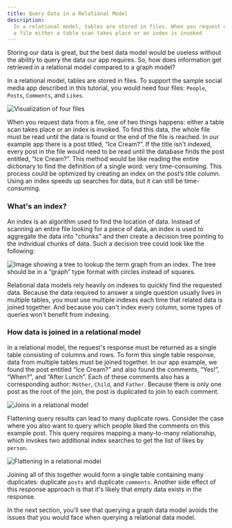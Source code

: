 ```yaml
---
title: Query Data in a Relational Model
description:
  In a relational model, tables are stored in files. When you request data from
  a file either a table scan takes place or an index is invoked
---
```


Storing our data is great, but the best data model would be useless without the
ability to query the data our app requires. So, how does information get
retrieved in a relational model compared to a graph model?

In a relational model, tables are stored in files. To support the sample social
media app described in this tutorial, you would need four files: `People`,
`Posts`, `Comments`, and `Likes`.

![Visualization of four files](/images/dgraph/guides/data-model-101/evolution-12.png)

When you request data from a file, one of two things happens: either a table
scan takes place or an index is invoked. To find this data, the whole file must
be read until the data is found or the end of the file is reached. In our
example app there is a post titled, “Ice Cream?”. If the title isn't indexed,
every post in the file would need to be read until the database finds the post
entitled, “Ice Cream?”. This method would be like reading the entire dictionary
to find the definition of a single word: very time-consuming. This process could
be optimized by creating an index on the post’s title column. Using an index
speeds up searches for data, but it can still be time-consuming.

### What's an index?

An index is an algorithm used to find the location of data. Instead of scanning
an entire file looking for a piece of data, an index is used to aggregate the
data into "chunks" and then create a decision tree pointing to the individual
chunks of data. Such a decision tree could look like the following:

![Image showing a tree to lookup the term graph from an index. The tree should be in a “graph” type format with circles instead of squares.](/images/dgraph/guides/data-model-101/evolution-13.png)

Relational data models rely heavily on indexes to quickly find the requested
data. Because the data required to answer a single question usually lives in
multiple tables, you must use multiple indexes each time that related data is
joined together. And because you can't index every column, some types of queries
won't benefit from indexing.

### How data is joined in a relational model

In a relational model, the request's response must be returned as a single table
consisting of columns and rows. To form this single table response, data from
multiple tables must be joined together. In our app example, we found the post
entitled “Ice Cream?” and also found the comments, “Yes!”, “When?”, and “After
Lunch”. Each of these comments also has a corresponding author: `Mother`,
`Child`, and `Father`. Because there is only one post as the root of the join,
the post is duplicated to join to each comment.

![Joins in a relational model](/images/dgraph/guides/data-model-101/evolution-15.png)

Flattening query results can lead to many duplicate rows. Consider the case
where you also want to query which people liked the comments on this example
post. This query requires mapping a many-to-many relationship, which invokes two
additional index searches to get the list of likes by `person`.

![Flattening in a relational model](/images/dgraph/guides/data-model-101/evolution-16.png)

Joining all of this together would form a single table containing many
duplicates: duplicate `posts` and duplicate `comments`. Another side effect of
this response approach is that it's likely that empty data exists in the
response.

In the next section, you'll see that querying a graph data model avoids the
issues that you would face when querying a relational data model.
